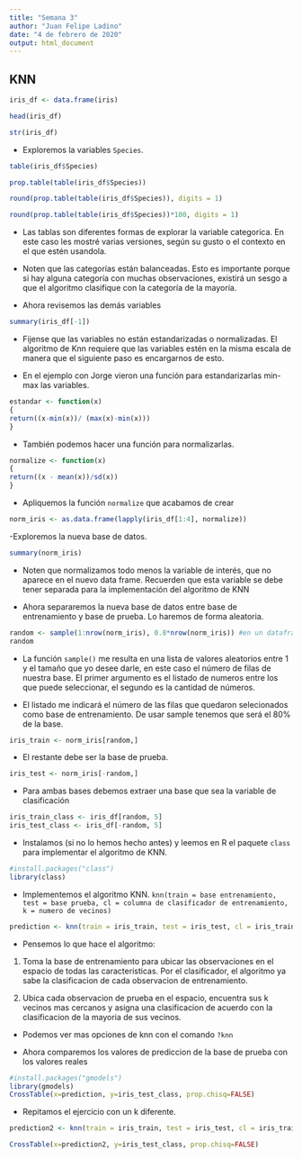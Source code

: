 ```yaml
---
title: "Semana 3"
author: "Juan Felipe Ladino"
date: "4 de febrero de 2020"
output: html_document
---
```


## KNN

```r
iris_df <- data.frame(iris)
```

```r
head(iris_df)
```

```r
str(iris_df)
```

- Exploremos la variables `Species`.

```r
table(iris_df$Species)
```

```r
prop.table(table(iris_df$Species))
```
```r
round(prop.table(table(iris_df$Species)), digits = 1)
```
```r
round(prop.table(table(iris_df$Species))*100, digits = 1)
```

- Las tablas son diferentes formas de explorar la variable categorica. En este caso les mostré varias versiones, según su gusto o el contexto en el que estén usandola.

- Noten que las categorías están balanceadas. Esto es importante porque si hay alguna categoría con muchas observaciones, existirá un sesgo a que el algoritmo clasifique con la categoría de la mayoría.

- Ahora revisemos las demás variables
```r
summary(iris_df[-1])
```

- Fijense que las variables no están estandarizadas o normalizadas. El algoritmo de Knn requiere que las variables estén en la misma escala de manera que el siguiente paso es encargarnos de esto.

- En el ejemplo con Jorge vieron una función para estandarizarlas min-max las variables.
```r
estandar <- function(x)
{
return((x-min(x))/ (max(x)-min(x)))
}
```

- También podemos hacer una función para normalizarlas.
```r
normalize <- function(x)
{ 
return((x - mean(x))/sd(x))
}
```

- Apliquemos la función `normalize` que acabamos de crear
```r
norm_iris <- as.data.frame(lapply(iris_df[1:4], normalize))
```

-Exploremos la nueva base de datos.
```r
summary(norm_iris)
```

- Noten que normalizamos todo menos la variable de interés, que no aparece en el nuevo data frame. Recuerden que esta variable se debe tener separada para la implementación del algoritmo de KNN

- Ahora separaremos la nueva base de datos entre base de entrenamiento y base de prueba. Lo haremos de forma aleatoria.
```r
random <- sample(1:nrow(norm_iris), 0.8*nrow(norm_iris)) #en un datafraframe lenght() me cuenta las colummas, pero necesitamos las filas para separar las bases
random
```

- La función `sample()` me resulta en una lista de valores aleatorios entre 1 y el tamaño que yo desee darle, en este caso el número de filas de nuestra base. El primer argumento es el listado de numeros entre los que puede seleccionar, el segundo es la cantidad de números.

- El listado me indicará el número de las filas que quedaron selecionados como base de entrenamiento. De usar sample tenemos que será el 80% de la base. 
```r
iris_train <- norm_iris[random,]
```

- El restante debe ser la base de prueba.
```r
iris_test <- norm_iris[-random,]
```

- Para ambas bases debemos extraer una base que sea la variable de clasificación
```r
iris_train_class <- iris_df[random, 5]
iris_test_class <- iris_df[-random, 5]
```

- Instalamos (si no lo hemos hecho antes) y leemos en R el paquete `class` para implementar el algoritmo de KNN.
```r
#install.packages("class")
library(class)
```

- Implementemos el algoritmo KNN.
`knn(train = base entrenamiento, test = base prueba, cl = columna de clasificador de entrenamiento, k = numero de vecinos)`
```r
prediction <- knn(train = iris_train, test = iris_test, cl = iris_train_class, k = sqrt(nrow(iris_train)))
```

- Pensemos lo que hace el algoritmo:

1. Toma la base de entrenamiento para ubicar las observaciones en el espacio de todas las caracteristicas. Por el clasificador, el algoritmo ya sabe la clasificacion de cada observacion de entrenamiento.

2. Ubica cada observacion de prueba en el espacio, encuentra sus k vecinos mas cercanos y asigna una clasificacion de acuerdo con la clasificacion de la mayoria de sus vecinos.

- Podemos ver mas opciones de knn con el comando `?knn`

- Ahora comparemos los valores de prediccion de la base de prueba con los valores reales
```r
#install.packages("gmodels")
library(gmodels)
CrossTable(x=prediction, y=iris_test_class, prop.chisq=FALSE)
```

- Repitamos el ejercicio con un k diferente.
```r
prediction2 <- knn(train = iris_train, test = iris_test, cl = iris_train_class, k = 4)
```

```r
CrossTable(x=prediction2, y=iris_test_class, prop.chisq=FALSE)
```

